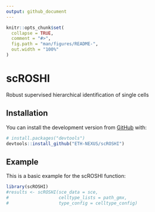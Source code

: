 ```yaml
---
output: github_document
---
```


<!-- README.md is generated from README.Rmd. Please edit that file -->

```r
knitr::opts_chunk$set(
  collapse = TRUE,
  comment = "#>",
  fig.path = "man/figures/README-",
  out.width = "100%"
)
```

# scROSHI

<!-- badges: start -->
<!-- badges: end -->

Robust supervised hierarchical identification of single cells

## Installation

You can install the development version from [GitHub](https://github.com/) with:

``` r
# install.packages("devtools")
devtools::install_github("ETH-NEXUS/scROSHI")
```
## Example

This is a basic example for the scROSHI function:

```r
library(scROSHI)
#results <- scROSHI(sce_data = sce,
#                   celltype_lists = path_gmx,
#                   type_config = celltype_config)
```

